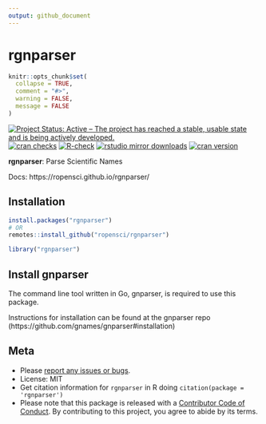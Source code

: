 ```yaml
---
output: github_document
---
```

rgnparser
=========

```r
knitr::opts_chunk$set(
  collapse = TRUE,
  comment = "#>",
  warning = FALSE,
  message = FALSE
)
```

[![Project Status: Active – The project has reached a stable, usable state and is being actively developed.](https://www.repostatus.org/badges/latest/active.svg)](https://www.repostatus.org/#active)
[![cran checks](https://cranchecks.info/badges/worst/rgnparser)](https://cranchecks.info/pkgs/rgnparser)
[![R-check](https://github.com/ropensci/rgnparser/workflows/R-check/badge.svg)](https://github.com/ropensci/rgnparser/actions/)
[![rstudio mirror downloads](https://cranlogs.r-pkg.org/badges/rgnparser)](https://github.com/r-hub/cranlogs.app)
[![cran version](https://www.r-pkg.org/badges/version/rgnparser)](https://cran.r-project.org/package=rgnparser)

**rgnparser**: Parse Scientific Names

Docs: https://ropensci.github.io/rgnparser/

## Installation

```r
install.packages("rgnparser")
# OR
remotes::install_github("ropensci/rgnparser")
```

```r
library("rgnparser")
```

## Install gnparser

The command line tool written in Go, gnparser, is required to use this package.

Instructions for installation can be found at the gnparser repo (https://github.com/gnames/gnparser#installation)

## Meta

* Please [report any issues or bugs](https://github.com/ropensci/rgnparser/issues).
* License: MIT
* Get citation information for `rgnparser` in R doing `citation(package = 'rgnparser')`
* Please note that this package is released with a [Contributor Code of Conduct](https://ropensci.org/code-of-conduct/). By contributing to this project, you agree to abide by its terms.
